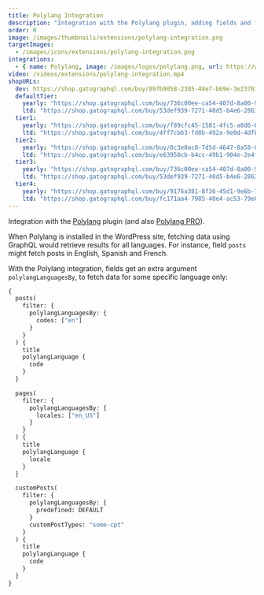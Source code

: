 ```yaml
---
title: Polylang Integration
description: "Integration with the Polylang plugin, adding fields and filters to select the language when fetching data on a multilingual site."
order: 0
image: /images/thumbnails/extensions/polylang-integration.png
targetImages:
  - /images/icons/extensions/polylang-integration.png
integrations: 
  - { name: Polylang, image: /images/logos/polylang.png, url: https://wordpress.org/plugins/polylang/ }
video: /videos/extensions/polylang-integration.mp4
shopURLs:
  dev: https://shop.gatographql.com/buy/897b9058-2385-48e7-b69e-3e237812d24b
  defaultTier:
    yearly: "https://shop.gatographql.com/buy/736c00ee-ca54-407d-8a00-9c164e8ed403"
    ltd: "https://shop.gatographql.com/buy/53def939-7271-40d5-b4e6-286382bc9af7"
  tier1:
    yearly: "https://shop.gatographql.com/buy/f89cfc45-1581-4fc5-a8d6-651edde07a9f"
    ltd: "https://shop.gatographql.com/buy/4ff7cb63-fd0b-492a-9e0d-4dfbbe850775"
  tier2:
    yearly: "https://shop.gatographql.com/buy/8c3e0ac8-7d5d-4647-8a58-0d645fcad967"
    ltd: "https://shop.gatographql.com/buy/e63958cb-b4cc-49b1-904e-2e4f15beda37"
  tier3:
    yearly: "https://shop.gatographql.com/buy/736c00ee-ca54-407d-8a00-9c164e8ed403"
    ltd: "https://shop.gatographql.com/buy/53def939-7271-40d5-b4e6-286382bc9af7"
  tier4:
    yearly: "https://shop.gatographql.com/buy/9176a381-8f36-45d1-9e6b-79b6eba6cb1b"
    ltd: "https://shop.gatographql.com/buy/fc171aa4-7985-40e4-ac53-79e0cf7743d4"
---
```


Integration with the <a href="https://wordpress.org/plugins/polylang/" target="_blank">Polylang</a> plugin (and also <a href="https://polylang.pro" target="_blank">Polylang PRO</a>).

When Polylang is installed in the WordPress site, fetching data using GraphQL would retrieve results for all languages. For instance, field `posts` might fetch posts in English, Spanish and French.

With the Polylang integration, fields get an extra argument `polylangLanguagesBy`, to fetch data for some specific language only:

```graphql
{
  posts(
    filter: {
      polylangLanguagesBy: {
        codes: ["en"]
      }
    }
  ) {
    title
    polylangLanguage {
      code
    }
  }

  pages(
    filter: {
      polylangLanguagesBy: {
        locales: ["en_US"]
      }
    }
  ) {
    title
    polylangLanguage {
      locale
    }
  }

  customPosts(
    filter: {
      polylangLanguagesBy: {
        predefined: DEFAULT
      }
      customPostTypes: "some-cpt"
    }
  ) {
    title
    polylangLanguage {
      code
    }
  }
}
```
